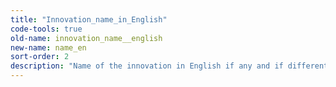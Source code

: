 ```yaml
---
title: "Innovation_name_in_English"
code-tools: true
old-name: innovation_name__english
new-name: name_en
sort-order: 2
description: "Name of the innovation in English if any and if different from the Swedish name"
---
```

